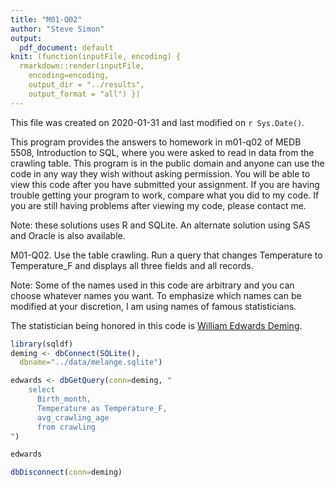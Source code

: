 ```yaml
---
title: "M01-Q02"
author: "Steve Simon"
output:
  pdf_document: default
knit: (function(inputFile, encoding) {
  rmarkdown::render(inputFile, 
    encoding=encoding,
    output_dir = "../results", 
    output_format = "all") })  
---
```


This file was created on 2020-01-31 and last modified on `r Sys.Date()`.

This program provides the answers to homework in m01-q02 of MEDB 5508, Introduction to SQL, where you were asked to read in data from the crawling table. This program is in the public domain and anyone can use the code in any way they wish without asking permission. You will be able to view this code after you have submitted your assignment. If you are having trouble getting your program to work, compare what you did to my code. If you are still having problems after viewing my code, please contact me.

Note: these solutions uses R and SQLite. An alternate solution using SAS and Oracle is also available.

M01-Q02. Use the table crawling. Run a query that changes Temperature to Temperature_F and displays all three fields and all records.

Note: Some of the names used in this code are arbitrary and you can choose whatever names you want. To emphasize which names can be modified at your discretion, I am using names of famous statisticians.

The statistician being honored in this code is [William Edwards Deming](https://en.wikipedia.org/wiki/W._Edwards_Deming).

```r
library(sqldf)
deming <- dbConnect(SQLite(),
  dbname="../data/melange.sqlite")

edwards <- dbGetQuery(conn=deming, "
    select
      Birth_month,
      Temperature as Temperature_F,
      avg_crawling_age
      from crawling
")

edwards

dbDisconnect(conn=deming)
```